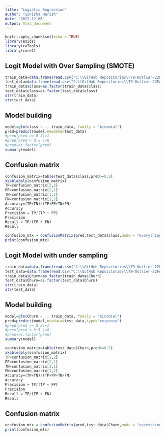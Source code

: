 ```yaml
---
title: "Logistic Regression"
author: "Sunisha Harish"
date: "2022-12-06"
output: html_document
---
```


```r
knitr::opts_chunk$set(echo = TRUE)
library(ezids)
library(caTools)
library(caret)
```

## Logit Model with Over Sampling (SMOTE)

```r
train_data=data.frame(read.csv("C:\\GitHub Repositories\\T9-Outlier-22FA\\Data Preprocessing\\train_smote.csv"))
test_data=data.frame(read.csv("C:\\GitHub Repositories\\T9-Outlier-22FA\\Data Preprocessing\\test_smote.csv"))
train_data$class=as.factor(train_data$class)
test_data$class=as.factor(test_data$class)
str(train_data)
str(test_data)
```

## Model building

```r
model=glm(class ~ ., train_data, family = "binomial")
pred=predict(model,newdata=test_data)
#pred[pred >= 0.5]=1         
#pred[pred < 0.5 ]=0
#pred=as.factor(pred)
summary(model)
```

## Confusion matrix

```r


confusion_matrix=table(test_data$class,pred>=0.5)
xkabledply(confusion_matrix)
TP=confusion_matrix[2,2]
FP=confusion_matrix[2,1]
TN=confusion_matrix[1,1]
FN=confusion_matrix[1,2]
Accuracy=(TP+TN)/(TP+FP+TN+FN)
Accuracy
Precision = TP/(TP + FP)
Precision
Recall = TP/(TP + FN)
Recall

```

```r
confusion_mtx = confusionMatrix(pred,test_data$class,mode = "everything")
print(confusion_mtx)
```


## Logit Model with under sampling

```r
train_data=data.frame(read.csv("C:\\GitHub Repositories\\T9-Outlier-22FA\\Data Preprocessing\\train_under.csv"))
test_data=data.frame(read.csv("C:\\GitHub Repositories\\T9-Outlier-22FA\\Data Preprocessing\\test_under.csv"))
train_data$Churn=as.factor(train_data$Churn)
test_data$Churn=as.factor(test_data$Churn)
str(train_data)
str(test_data)
```

## Model building

```r
model=glm(Churn ~ ., train_data, family = "binomial")
pred=predict(model,newdata=test_data,type="response")
#pred[pred >= 0.5]=1         
#pred[pred < 0.5 ]=0
#pred=as.factor(pred)
summary(model)
```

```r


confusion_matrix=table(test_data$Churn,pred>=0.5)
xkabledply(confusion_matrix)
TP=confusion_matrix[2,2]
FP=confusion_matrix[2,1]
TN=confusion_matrix[1,1]
FN=confusion_matrix[1,2]
Accuracy=(TP+TN)/(TP+FP+TN+FN)
Accuracy
Precision = TP/(TP + FP)
Precision
Recall = TP/(TP + FN)
Recall

```

## Confusion matrix

```r
confusion_mtx = confusionMatrix(pred,test_data$Churn,mode = "everything")
print(confusion_mtx)
```





